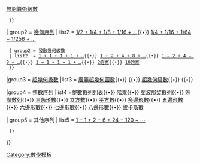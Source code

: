 {{Navbox
| name = 級數
| title = [[序列]]與[[級數]]
| image = [[File:Fibonacci spiral 34.svg|80px|link=Fibonacci number|alt=Fibonacci spiral with square sizes up to 34.]]
| listclass = hlist
| state = {{{state<includeonly>|autocollapsed</includeonly>}}}

| group1 = [[等差數列|算術序列]]
| list1  = {{Navbox subgroup
  | groupstyle = text-align:left
  | group1 = [[發散級數]]
  | list1  = [[1 + 1 + 1 + 1 + …]]{{•}} [[1 + 2 + 3 + 4 + …]]{{•}} [[無窮算術級數]]
  }}

| group2 = [[等比数列|幾何序列]]
| list2  = {{Navbox subgroup
  | groupstyle = text-align:left
  | group1 = [[收斂級數]]
  | list1  = [[1/2 − 1/4 + 1/8 − 1/16 + …]]{{•}} [[1/2 + 1/4 + 1/8 + 1/16 + …]]{{•}} [[1/4 + 1/16 + 1/64 + 1/256 + …]]
  | group2 = [[發散幾何級數]]
  | list2  = [[1 + 1 + 1 + 1 + …]]{{•}} [[1 + 2 + 4 + 8 + …]]{{•}} [[1 − 2 + 4 − 8 + …]]{{•}} [[格蘭迪級數|1 − 1 + 1 − 1 + …]]{{•}} [[2的冪]]{{•}} [[10的冪]]
  }}

|group3 = [[超幾何函數|超幾何級數]]
|list3 = [[廣義超幾何函數]]{{•}} {{link-en|矩陣參數的超幾何函數|Hypergeometric function of a matrix argument}}{{•}} [[超幾何函數|超幾何級數]]{{•}} {{link-en|橢圓超幾何級數|Elliptic hypergeometric series}}{{•}} {{link-en|黎曼微分方程|Riemann's differential equation}}

|group4 = [[整數數列|整數序列]]
|list4 =[[整數數列列表]]{{•}} [[階乘]]{{•}} [[斐波那契數列]]{{•}} [[等諧數列]]{{•}} [[三角形數]]{{•}} [[立方數]]{{•}} [[平方數]]{{•}} [[多邊形數]]{{•}} [[五角数|五邊形數]]{{•}} [[六邊形數]]{{•}} [[七邊形數]]{{•}} [[八邊形數]]{{•}} [[盧卡斯數]]

| group5 = 其他序列
| list5  = {{Navbox subgroup
  | groupstyle = text-align:left
  | group1 = [[發散級數]]
  | list1  = [[1 − 2 + 3 − 4 + …]]{{•}} [[1 − 1 + 2 − 6 + 24 − 120 + ⋯]]
  }}
}}
<noinclude>
{{collapsible option}}
{{Documentation}}
[[Category:數學模板]]
</noinclude>